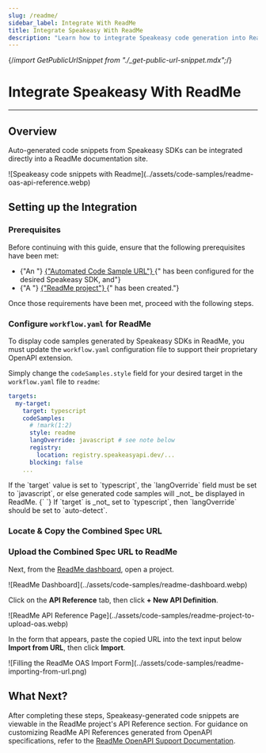 ```yaml
---
slug: /readme/
sidebar_label: Integrate With ReadMe
title: Integrate Speakeasy With ReadMe
description: "Learn how to integrate Speakeasy code generation into ReadMe docs."
---
```


 
{/*import GetPublicUrlSnippet from "./_get-public-url-snippet.mdx";*/}

# Integrate Speakeasy With ReadMe

---

## Overview

Auto-generated code snippets from Speakeasy SDKs can be integrated directly into
a ReadMe documentation site.

<div className="Screenshot" url="docs.myapi.com" data-docs>
  ![Speakeasy code snippets with
  Readme](../assets/code-samples/readme-oas-api-reference.webp)
</div>

## Setting up the Integration

### Prerequisites

<div className="Callout" data-title="IMPORTANT" data-variant="warning">
  Before continuing with this guide, ensure that the following prerequisites
  have been met:
  <br />
  <ul className="list-disc pl-5">
    <li className="marker:content-['✓__']">
      {"An "}
      <a href="/docs/code-samples/automated-code-sample-urls">
        {"Automated Code Sample URL"}
      </a>
      {" has been configured for the desired Speakeasy SDK, and"}
    </li>
    <li className="marker:content-['✓__']">
      {"A "}
      <a href="https://docs.readme.com/main/docs/quickstart-guide#step-1-creating-your-project">
        {"ReadMe project"}
      </a>
      {" has been created."}
    </li>
  </ul>
  Once those requirements have been met, proceed with the following steps.
</div>

### Configure `workflow.yaml` for ReadMe

To display code samples generated by Speakeasy SDKs in ReadMe, you must update
the `workflow.yaml` configuration file to support their proprietary OpenAPI
extension.

Simply change the `codeSamples.style` field for your desired target in the
`workflow.yaml` file to `readme`:

```yaml /.speakeasy/workflow.yaml
targets:
  my-target:
    target: typescript
    codeSamples:
      # !mark(1:2)
      style: readme
      langOverride: javascript # see note below
      registry:
        location: registry.speakeasyapi.dev/...
      blocking: false
    ...
```

<div className="Callout" data-title="Note for Typescript">
  If the `target` value is set to `typescript`, the `langOverride` field must be
  set to `javascript`, or else generated code samples will _not_ be displayed in
  ReadMe.
  {` `}
  If `target` is _not_ set to `typescript`, then `langOverride` should be set to
  `auto-detect`.
</div>

### Locate & Copy the Combined Spec URL


### Upload the Combined Spec URL to ReadMe

Next, from the [ReadMe dashboard](https://dash.readme.com), open a project.

<div className="Screenshot" url="dash.readme.com" data-docs>
  ![ReadMe Dashboard](../assets/code-samples/readme-dashboard.webp)
</div>

Click on the **API Reference** tab, then click **&plus; New API Definition**.

<div className="Screenshot" url="myapi.readme.io" data-docs>
  ![ReadMe API Reference
  Page](../assets/code-samples/readme-project-to-upload-oas.webp)
</div>

In the form that appears, paste the copied URL into the text input below
**Import from URL**, then click **Import**.

<div className="Screenshot" url="myapi.readme.io" data-docs>
  ![Filling the ReadMe OAS Import
  Form](../assets/code-samples/readme-importing-from-url.png)
</div>

## What Next?

After completing these steps, Speakeasy-generated code snippets are viewable in
the ReadMe project's API Reference section. For guidance on customizing ReadMe
API References generated from OpenAPI specifications, refer to the [ReadMe
OpenAPI Support Documentation](https://docs.readme.com/main/docs/openapi).
